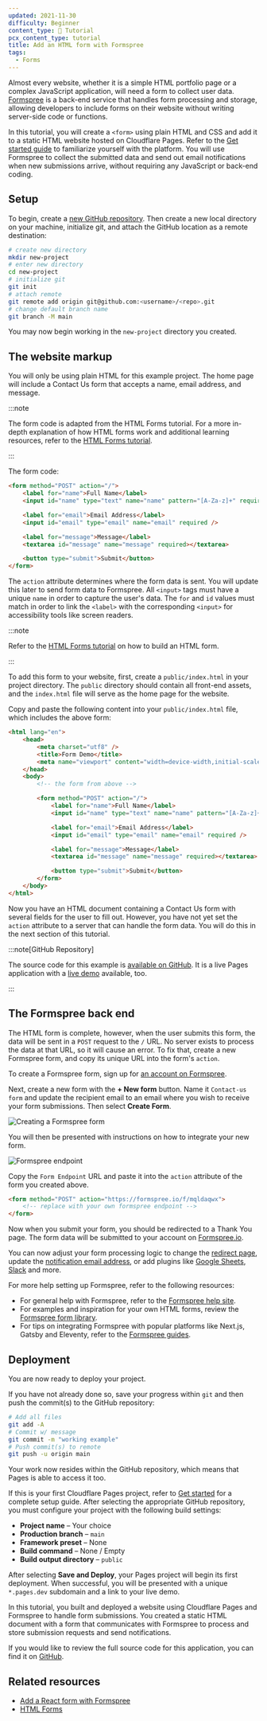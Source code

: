 ```yaml
---
updated: 2021-11-30
difficulty: Beginner
content_type: 📝 Tutorial
pcx_content_type: tutorial
title: Add an HTML form with Formspree
tags:
  - Forms
---
```


Almost every website, whether it is a simple HTML portfolio page or a complex JavaScript application, will need a form to collect user data. [Formspree](https://formspree.io) is a back-end service that handles form processing and storage, allowing developers to include forms on their website without writing server-side code or functions.

In this tutorial, you will create a `<form>` using plain HTML and CSS and add it to a static HTML website hosted on Cloudflare Pages. Refer to the [Get started guide](/pages/get-started/) to familiarize yourself with the platform. You will use Formspree to collect the submitted data and send out email notifications when new submissions arrive, without requiring any JavaScript or back-end coding.

## Setup

To begin, create a [new GitHub repository](https://repo.new/). Then create a new local directory on your machine, initialize git, and attach the GitHub location as a remote destination:

```sh
# create new directory
mkdir new-project
# enter new directory
cd new-project
# initialize git
git init
# attach remote
git remote add origin git@github.com:<username>/<repo>.git
# change default branch name
git branch -M main
```

You may now begin working in the `new-project` directory you created.

## The website markup

You will only be using plain HTML for this example project. The home page will include a Contact Us form that accepts a name, email address, and message.

:::note

The form code is adapted from the HTML Forms tutorial. For a more in-depth explanation of how HTML forms work and additional learning resources, refer to the [HTML Forms tutorial](/pages/tutorials/forms/).

:::

The form code:

```html
<form method="POST" action="/">
	<label for="name">Full Name</label>
	<input id="name" type="text" name="name" pattern="[A-Za-z]+" required />

	<label for="email">Email Address</label>
	<input id="email" type="email" name="email" required />

	<label for="message">Message</label>
	<textarea id="message" name="message" required></textarea>

	<button type="submit">Submit</button>
</form>
```

The `action` attribute determines where the form data is sent. You will update this later to send form data to Formspree. All `<input>` tags must have a unique `name` in order to capture the user's data. The `for` and `id` values must match in order to link the `<label>` with the corresponding `<input>` for accessibility tools like screen readers.

:::note

Refer to the [HTML Forms tutorial](/pages/tutorials/forms/) on how to build an HTML form.

:::

To add this form to your website, first, create a `public/index.html` in your project directory. The `public` directory should contain all front-end assets, and the `index.html` file will serve as the home page for the website.

Copy and paste the following content into your `public/index.html` file, which includes the above form:

```html
<html lang="en">
	<head>
		<meta charset="utf8" />
		<title>Form Demo</title>
		<meta name="viewport" content="width=device-width,initial-scale=1" />
	</head>
	<body>
		<!-- the form from above -->

		<form method="POST" action="/">
			<label for="name">Full Name</label>
			<input id="name" type="text" name="name" pattern="[A-Za-z]+" required />

			<label for="email">Email Address</label>
			<input id="email" type="email" name="email" required />

			<label for="message">Message</label>
			<textarea id="message" name="message" required></textarea>

			<button type="submit">Submit</button>
		</form>
	</body>
</html>
```

Now you have an HTML document containing a Contact Us form with several fields for the user to fill out. However, you have not yet set the `action` attribute to a server that can handle the form data. You will do this in the next section of this tutorial.

:::note[GitHub Repository]

The source code for this example is [available on GitHub](https://github.com/formspree/formspree-example-cloudflare-html). It is a live Pages application with a [live demo](https://formspree-example-cloudflare-html.pages.dev/) available, too.

:::

## The Formspree back end

The HTML form is complete, however, when the user submits this form, the data will be sent in a `POST` request to the `/` URL. No server exists to process the data at that URL, so it will cause an error. To fix that, create a new Formspree form, and copy its unique URL into the form's `action`.

To create a Formspree form, sign up for [an account on Formspree](https://formspree.io/register).

Next, create a new form with the **+ New form** button. Name it `Contact-us form` and update the recipient email to an email where you wish to receive your form submissions. Then select **Create Form**.

![Creating a Formspree form](~/assets/images/pages/tutorials/new-form-dialog.png)

You will then be presented with instructions on how to integrate your new form.

![Formspree endpoint](~/assets/images/pages/tutorials/form-endpoint.png)

Copy the `Form Endpoint` URL and paste it into the `action` attribute of the form you created above.

```html
<form method="POST" action="https://formspree.io/f/mqldaqwx">
	<!-- replace with your own formspree endpoint -->
</form>
```

Now when you submit your form, you should be redirected to a Thank You page. The form data will be submitted to your account on [Formspree.io](https://formspree.io/).

You can now adjust your form processing logic to change the [redirect page](https://help.formspree.io/hc/en-us/articles/360012378333--Thank-You-redirect), update the [notification email address](https://help.formspree.io/hc/en-us/articles/115008379348-Changing-a-form-email-address), or add plugins like [Google Sheets](https://help.formspree.io/hc/en-us/articles/360036563573-Use-Google-Sheets-to-send-your-submissions-to-a-spreadsheet), [Slack](https://help.formspree.io/hc/en-us/articles/360045648933-Send-Slack-notifications) and more.

For more help setting up Formspree, refer to the following resources:

- For general help with Formspree, refer to the [Formspree help site](https://help.formspree.io/hc/en-us).
- For examples and inspiration for your own HTML forms, review the [Formspree form library](https://formspree.io/library).
- For tips on integrating Formspree with popular platforms like Next.js, Gatsby and Eleventy, refer to the [Formspree guides](https://formspree.io/guides).

## Deployment

You are now ready to deploy your project.

If you have not already done so, save your progress within `git` and then push the commit(s) to the GitHub repository:

```sh
# Add all files
git add -A
# Commit w/ message
git commit -m "working example"
# Push commit(s) to remote
git push -u origin main
```

Your work now resides within the GitHub repository, which means that Pages is able to access it too.

If this is your first Cloudflare Pages project, refer to [Get started](/pages/get-started/) for a complete setup guide. After selecting the appropriate GitHub repository, you must configure your project with the following build settings:

- **Project name** – Your choice
- **Production branch** – `main`
- **Framework preset** – None
- **Build command** – None / Empty
- **Build output directory** – `public`

After selecting **Save and Deploy**, your Pages project will begin its first deployment. When successful, you will be presented with a unique `*.pages.dev` subdomain and a link to your live demo.

In this tutorial, you built and deployed a website using Cloudflare Pages and Formspree to handle form submissions. You created a static HTML document with a form that communicates with Formspree to process and store submission requests and send notifications.

If you would like to review the full source code for this application, you can find it on [GitHub](https://github.com/formspree/formspree-example-cloudflare-html).

## Related resources

- [Add a React form with Formspree](/pages/tutorials/add-a-react-form-with-formspree/)
- [HTML Forms](/pages/tutorials/forms/)
